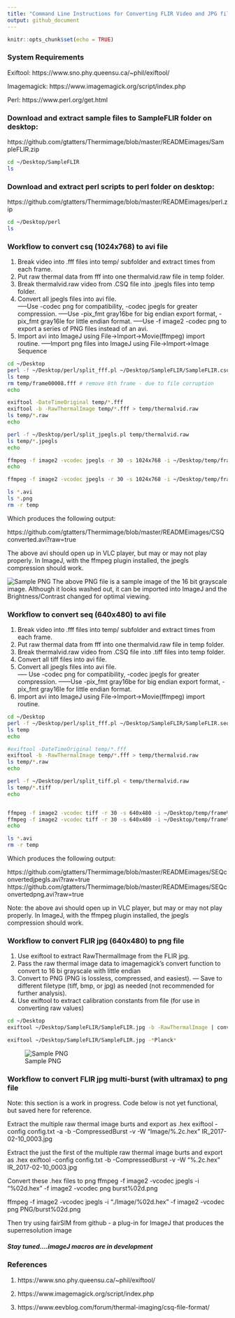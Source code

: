 ```yaml
---
title: "Command Line Instructions for Converting FLIR Video and JPG files for import to ImageJ"
output: github_document
---
```


```r
knitr::opts_chunk$set(echo = TRUE)
```

### System Requirements
Exiftool: https://www.sno.phy.queensu.ca/~phil/exiftool/

Imagemagick: https://www.imagemagick.org/script/index.php

Perl: https://www.perl.org/get.html 

### Download and extract sample files to SampleFLIR folder on desktop:
https://github.com/gtatters/Thermimage/blob/master/READMEimages/SampleFLIR.zip

```bash
cd ~/Desktop/SampleFLIR
ls
```

### Download and extract perl scripts to perl folder on desktop:
https://github.com/gtatters/Thermimage/blob/master/READMEimages/perl.zip

```bash
cd ~/Desktop/perl
ls
```

### Workflow to convert csq (1024x768) to avi file

1. Break video into .fff files into temp/ subfolder and extract times from each frame.
2. Put raw thermal data from fff into one thermalvid.raw file in temp folder.
3. Break thermalvid.raw video from .CSQ file into .jpegls files into temp folder.
4. Convert all jpegls files into avi file.  
-----Use -codec png for compatibility, -codec jpegls for greater compression.
-----Use -pix_fmt gray16be for big endian export format, -pix_fmt gray16le for little endian format.
-----Use -f image2 -codec png to export a series of PNG files instead of an avi.
5. Import avi into ImageJ using File->Import->Movie(ffmpeg) import routine.
-----Import png files into ImageJ using File->Import->Image Sequence


```bash
cd ~/Desktop
perl -f ~/Desktop/perl/split_fff.pl ~/Desktop/SampleFLIR/SampleFLIR.csq
ls temp
rm temp/frame00008.fff # remove 8th frame - due to file corruption
echo

exiftool -DateTimeOriginal temp/*.fff 
exiftool -b -RawThermalImage temp/*.fff > temp/thermalvid.raw
ls temp/*.raw
echo

perl -f ~/Desktop/perl/split_jpegls.pl temp/thermalvid.raw
ls temp/*.jpegls
echo

ffmpeg -f image2 -vcodec jpegls -r 30 -s 1024x768 -i ~/Desktop/temp/frame%05d.jpegls -pix_fmt gray16be -vcodec jpegls -s 1024x768 CSQconverted.avi -y
echo

ffmpeg -f image2 -vcodec jpegls -r 30 -s 1024x768 -i ~/Desktop/temp/frame%05d.jpegls -f image2 -pix_fmt gray16be -vcodec png -s 1024x768 frame%05d.png -y

ls *.avi
ls *.png
rm -r temp
```

Which produces the following output:

https://github.com/gtatters/Thermimage/blob/master/READMEimages/CSQconverted.avi?raw=true

The above avi should open up in VLC player, but may or may not play properly.  In ImageJ, with the ffmpeg plugin installed, the jpegls compression should work.

![Sample PNG](https://github.com/gtatters/Thermimage/blob/master/READMEimages/frame00001.png?raw=true)
The above PNG file is a sample image of the 16 bit grayscale image.  Although it looks washed out, it can be imported into ImageJ and the Brightness/Contrast changed for optimal viewing.  


### Workflow to convert seq (640x480) to avi file

1. Break video into .fff files into temp/ subfolder and extract times from each frame.
2. Put raw thermal data from fff into one thermalvid.raw file in temp folder.
3. Break thermalvid.raw video from .CSQ file into .tiff files into temp folder.
4. Convert all tiff files into avi file.  
4. Convert all jpegls files into avi file.  
----- Use -codec png for compatibility, -codec jpegls for greater compression.
------Use -pix_fmt gray16be for big endian export format, -pix_fmt gray16le for little endian format.
5. Import avi into ImageJ using File->Import->Movie(ffmpeg) import routine.


```bash
cd ~/Desktop
perl -f ~/Desktop/perl/split_fff.pl ~/Desktop/SampleFLIR/SampleFLIR.seq
ls temp
echo

#exiftool -DateTimeOriginal temp/*.fff 
exiftool -b -RawThermalImage temp/*.fff > temp/thermalvid.raw
ls temp/*.raw
echo

perl -f ~/Desktop/perl/split_tiff.pl < temp/thermalvid.raw
ls temp/*.tiff
echo


ffmpeg -f image2 -vcodec tiff -r 30 -s 640x480 -i ~/Desktop/temp/frame%05d.tiff -pix_fmt gray16be -vcodec jpegls -s 640x480 SEQconvertedjpegls.avi -y
ffmpeg -f image2 -vcodec tiff -r 30 -s 640x480 -i ~/Desktop/temp/frame%05d.tiff -pix_fmt gray16be -vcodec png -s 640x480 SEQconvertedpng.avi -y
echo

ls *.avi
rm -r temp
```

Which produces the following output:

https://github.com/gtatters/Thermimage/blob/master/READMEimages/SEQconvertedjpegls.avi?raw=true
https://github.com/gtatters/Thermimage/blob/master/READMEimages/SEQconvertedpng.avi?raw=true

Note: the above avi should open up in VLC player, but may or may not play properly.  In ImageJ, with the ffmpeg plugin installed, the jpegls compression should work.

### Workflow to convert FLIR jpg (640x480) to png file

1. Use exiftool to extract RawThermalImage from the FLIR jpg.
2. Pass the raw thermal image data to imagemagick's convert function to convert to 16 bi grayscale with little endian
3. Convert to PNG (PNG is lossless, compressed, and easiest).
--- Save to different filetype (tiff, bmp, or jpg) as needed (not recommended for further analysis).
4. Use exiftool to extract calibration constants from file (for use in converting raw values)

```bash
cd ~/Desktop
exiftool ~/Desktop/SampleFLIR/SampleFLIR.jpg -b -RawThermalImage | convert - gray:- | convert -depth 16 -endian lsb -size 640x480 gray:- JPGconverted.png

exiftool ~/Desktop/SampleFLIR/SampleFLIR.jpg -*Planck*
```

![Sample PNG](https://github.com/gtatters/Thermimage/blob/master/READMEimages/JPGconverted.png?raw=true)



### Workflow to convert FLIR jpg multi-burst (with ultramax) to png file 
Note: this section is a work in progress.  Code below is not yet functional, but saved here for reference.

Extract the multiple raw thermal image burts and export as .hex
exiftool -config config.txt -a -b -CompressedBurst -v -W "Image/%.2c.hex" IR_2017-02-10_0003.jpg

Extract the just the first of the multiple raw thermal image burts and export as .hex
exiftool -config config.txt -b -CompressedBurst -v -W "%.2c.hex" IR_2017-02-10_0003.jpg


Convert these .hex files to png
ffmpeg -f image2 -vcodec jpegls -i "%02d.hex" -f image2 -vcodec png burst%02d.png

ffmpeg -f image2 -vcodec jpegls -i "./Image/%02d.hex" -f image2 -vcodec png PNG/burst%02d.png

Then try using fairSIM from github - a plug-in for ImageJ that produces the superresolution image



##### Stay tuned....imageJ macros are in development


### References
1. https://www.sno.phy.queensu.ca/~phil/exiftool/

2. https://www.imagemagick.org/script/index.php

3. https://www.eevblog.com/forum/thermal-imaging/csq-file-format/


